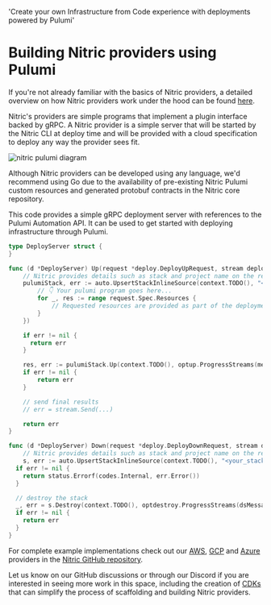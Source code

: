   'Create your own Infrastructure from Code experience with deployments powered by Pulumi'

# Building Nitric providers using Pulumi

If you're not already familiar with the basics of Nitric providers, a detailed overview on how Nitric providers work under the hood can be found [here](../custom/building-custom-provider).

Nitric's providers are simple programs that implement a plugin interface backed by gRPC. A Nitric provider is a simple server that will be started by the Nitric CLI at deploy time and will be provided with a cloud specification to deploy any way the provider sees fit.

![nitric pulumi diagram](/docs/images/nitric-pulumi.png)

Although Nitric providers can be developed using any language, we'd recommend using Go due to the availability of pre-existing Nitric Pulumi custom resources and generated protobuf contracts in the Nitric core repository.

This code provides a simple gRPC deployment server with references to the Pulumi Automation API. It can be used to get started with deploying infrastructure through Pulumi.

```go
type DeployServer struct {
}

func (d *DeployServer) Up(request *deploy.DeployUpRequest, stream deploy.DeployService_UpServer) error {
    // Nitric provides details such as stack and project name on the request, but you're free to change these up to suit your needs
    pulumiStack, err := auto.UpsertStackInlineSource(context.TODO(), "<your_stack_name>", "<you_stack_project>", func(ctx *pulumi.Context) error {
        // 👇 Your pulumi program goes here...
        for _, res := range request.Spec.Resources {
            // Requested resources are provided as part of the deployment request
        }
    })

    if err != nil {
      return err
    }

    res, err := pulumiStack.Up(context.TODO(), optup.ProgressStreams(messageWriter))
    if err != nil {
        return err
    }

    // send final results
    // err = stream.Send(...)

    return err
}

func (d *DeployServer) Down(request *deploy.DeployDownRequest, stream deploy.DeployService_DownServer) error {
    // Nitric provides details such as stack and project name on the request, but you're free to change these up to suit your needs
    s, err := auto.UpsertStackInlineSource(context.TODO(), "<your_stack_name>", "<your_project_name>", nil)
  if err != nil {
    return status.Errorf(codes.Internal, err.Error())
  }

  // destroy the stack
  _, err = s.Destroy(context.TODO(), optdestroy.ProgressStreams(dsMessageWriter))
  if err != nil {
    return err
  }
}
```

For complete example implementations check out our [AWS](https://github.com/nitrictech/nitric/tree/develop/cloud/aws), [GCP](https://github.com/nitrictech/nitric/tree/develop/cloud/gcp) and [Azure](https://github.com/nitrictech/nitric/tree/develop/cloud/azure) providers in the [Nitric GitHub repository](https://github.com/nitrictech/nitric).

Let us know on our GitHub discussions or through our Discord if you are interested in seeing more work in this space, including the creation of [CDKs](/reference/providers/custom/building-custom-provider#future-features) that can simplify the process of scaffolding and building Nitric providers.
